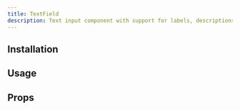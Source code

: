```yaml
---
title: TextField
description: Text input component with support for labels, descriptions, and addons
---
```


## Installation

<CodeBlockCommand
  __pnpm__="pnpm dlx shadcn@latest add https://wandry-ui.com/r/text-field.json"
  __npm__="npx shadcn@latest add https://wandry-ui.com/r/text-field.json"
  __bun__="bunx --bun shadcn@latest add https://wandry-ui.com/r/text-field.json"
  __yarn__="yarn dlx shadcn@latest add https://wandry-ui.com/r/text-field.json"
/>

## Usage

<ComponentPreview
  name="text-field-demo"
  description="A text input field with a label and description"
  align="center"
/>

## Props

<AutoTypeTable path="registry/wandry-ui/text-field.tsx" name="TextFieldProps" />
